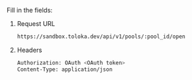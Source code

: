 Fill in the fields:

1. Request URL

    ```bash
    https://sandbox.toloka.dev/api/v1/pools/:pool_id/open
    ```

1. Headers

    ```bash
    Authorization: OAuth <OAuth token>
    Content-Type: application/json
    ```